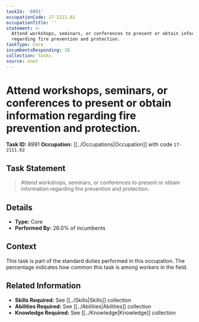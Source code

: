 ```yaml
---
taskId: '8991'
occupationCode: 17-2111.02
occupationTitle: ''
statement: >-
  Attend workshops, seminars, or conferences to present or obtain information
  regarding fire prevention and protection.
taskType: Core
incumbentsResponding: 26
collection: Tasks
source: onet
---
```

# Attend workshops, seminars, or conferences to present or obtain information regarding fire prevention and protection.

**Task ID:** 8991
**Occupation:** [[../Occupations|Occupation]] with code `17-2111.02`

## Task Statement

> Attend workshops, seminars, or conferences to present or obtain information regarding fire prevention and protection.

## Details

- **Type:** Core
- **Performed By:** 26.0% of incumbents

## Context

This task is part of the standard duties performed in this occupation. The percentage indicates how common this task is among workers in the field.

## Related Information

- **Skills Required:** See [[../Skills|Skills]] collection
- **Abilities Required:** See [[../Abilities|Abilities]] collection
- **Knowledge Required:** See [[../Knowledge|Knowledge]] collection
